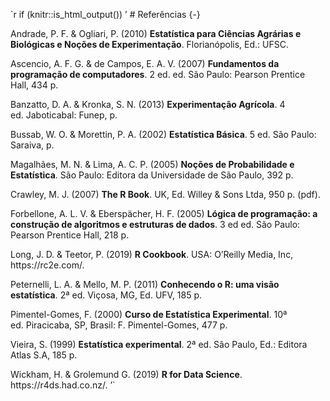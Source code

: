 `r if (knitr::is_html_output()) '
# Referências {-}

Andrade, P. F. & Ogliari, P. (2010) **Estatística para Ciências Agrárias e Biológicas e Noções de Experimentação**. Florianópolis, Ed.: UFSC.

Ascencio, A. F. G. & de Campos, E. A. V. (2007) **Fundamentos da programação de computadores**. 2 ed. ed.  São Paulo: Pearson Prentice Hall, 434 p.

Banzatto, D. A. & Kronka, S. N. (2013) **Experimentação Agrícola**. 4 ed.  Jaboticabal: Funep,   p.

Bussab, W. O. & Morettin, P. A. (2002) **Estatística Básica**. 5 ed.  São Paulo: Saraiva,   p.

Magalhães, M. N. & Lima, A. C. P. (2005) **Noções de Probabilidade e Estatística**.  São Paulo: Editora da Universidade de São Paulo, 392 p.

Crawley, M. J. (2007) **The R Book**. UK, Ed. Willey & Sons Ltda, 950 p. (pdf).

Forbellone, A. L. V. & Eberspächer, H. F. (2005) **Lógica de programação: a construção de algoritmos e estruturas de dados**. 3 ed ed.  São Paulo: Pearson Prentice Hall, 218 p.

Long, J. D. & Teetor, P. (2019) **R Cookbook**. USA: O’Reilly Media, Inc, https://rc2e.com/.

Peternelli, L. A. & Mello, M. P. (2011) **Conhecendo o R: uma visão estatística**. 2ª ed. Viçosa, MG, Ed. UFV, 185 p.

Pimentel-Gomes,  F. (2000) **Curso de Estatística Experimental**. 10ª ed. Piracicaba, SP, Brasil: F. Pimentel-Gomes,  477 p.

Vieira, S. (1999) **Estatística experimental**. 2ª ed. São Paulo, Ed.: Editora Atlas S.A, 185 p. 

Wickham, H. & Grolemund G. (2019) **R for Data Science**. https://r4ds.had.co.nz/.
'`

